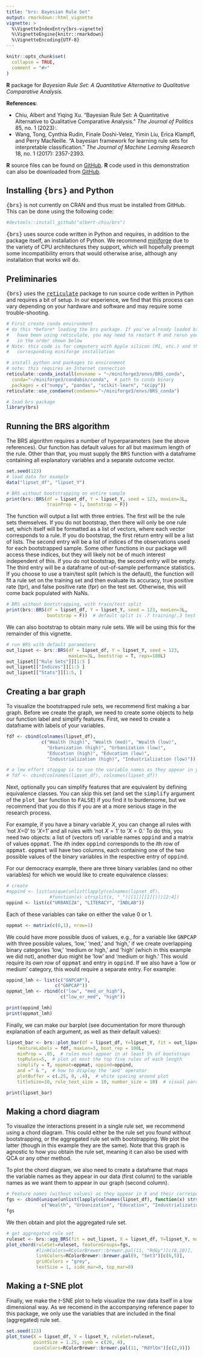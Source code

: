 ```yaml
---
title: "brs: Bayesian Rule Set"
output: rmarkdown::html_vignette
vignette: >
  %\VignetteIndexEntry{brs-vignette}
  %\VignetteEngine{knitr::rmarkdown}
  %\VignetteEncoding{UTF-8}
---
```


```r
knitr::opts_chunk$set(
  collapse = TRUE,
  comment = "#>"
)
```

**R** package for *Bayesian Rule Set: A Quantitative Alternative to Qualitative Comparative Analysis.*

**References**: 
 
 - Chiu, Albert and Yiqing Xu. "Bayesian Rule Set: A Quantitative Alternative to Qualitative Comparative Analysis." *The Journal of Politics* 85, no. 1 (2023):. 
 - Wang, Tong, Cynthia Rudin, Finale Doshi-Velez, Yimin Liu, Erica Klampfl, and Perry MacNeille. "A bayesian framework for learning rule sets for interpretable classification." *The Journal of Machine Learning Research* 18, no. 1 (2017): 2357-2393.
 
**R** source files can be found on [GitHub](https://github.com/albert-chiu/brs). **R** code used in this demonstration can also be downloaded from [GitHub](https://github.com/albert-chiu/brs/tree/main/vignettes).

## Installing <tt>{brs}</tt> and Python
<tt>{brs}</tt> is not currently on CRAN and thus must be installed from GitHub. This can be done using the following code: 

```r
#devtools::install_github("albert-chiu/brs")
```

<tt>{brs}</tt> uses source code written in Python and requires, in addition to the package itself, an installation of Python. We recommend [miniforge](https://github.com/conda-forge/miniforge) due to the variety of CPU architectures they support, which will hopefully preempt some incompatibility errors that would otherwise arise, although any installation that works will do.

## Preliminaries
<tt>{brs}</tt> uses the [<tt>reticulate</tt>](https://rstudio.github.io/reticulate/) package to run source code written in Python and requires a bit of setup. In our experience, we find that this process can vary depending on your hardware and software and may require some trouble-shooting. 

```r
# First create conda environment 
# do this *before* loading the brs package. If you've already loaded brs or 
#   have been using reticulate, you may need to restart R and rerun your code
#   in the order shown below
# Note: this code is for computers with Apple silicon (M1, etc.) and the 
#   corresponding miniforge installation 

# install python and packages to environment
# note: this requires an Internet connection
reticulate::conda_install(envname = "~/miniforge3/envs/BRS_conda",
  conda="~/miniforge3/condabin/conda",  # path to conda binary
  packages = c("numpy", "pandas", "scikit-learn", "scipy"))
reticulate::use_condaenv(condaenv="~/miniforge3/envs/BRS_conda")  

# load brs package
library(brs)
```

## Running the BRS algorithm
The BRS algorithm requires a number of hyperparameters (see the above references). Our function has default values for all but maximum length of the rule. Other than that, you must supply the <tt>BRS</tt> function with a dataframe containing all explanatory variables and a separate outcome vector.
```r
set.seed(123)
# load data for example
data("lipset_df", "lipset_Y")  

# BRS without bootstrapping on entire sample
print(brs::BRS(df = lipset_df, Y = lipset_Y, seed = 123, maxLen=3L, 
               trainProp = 1, bootstrap = F))
```
The function will output a list with three entries. The first will be the rule sets themselves. If you do not bootstrap, then there will only be one rule set, which itself will be formatted as a list of vectors, where each vector corresponds to a rule. If you do bootstrap, the first return entry will be a list of lists. The second entry will be a list of indices of the observations used for each bootstrapped sample. Some other functions in our package will access these indices, but they will likely not be of much interest independent of this. If you do not bootstrap, the second entry will be empty. The third entry will be a dataframe of out-of-sample performance statistics. If you choose to use a train/test split (which is the default), the function will fit a rule set on the training set and then evaluate its accuracy, true positive rate (tpr), and false positive rate (fpr) on the test set. Otherwise, this will come back populated with NaNs. 

```r
# BRS without bootstrapping, with train/test split
print(brs::BRS(df = lipset_df, Y = lipset_Y, seed = 123, maxLen=3L, 
               bootstrap = F))  # default split is .7 training/.3 test
```

We can also bootstrap to obtain many rule sets. We will be using this for the remainder of this vignette.
```r
# run BRS with default parameters
out_lipset <- brs::BRS(df = lipset_df, Y = lipset_Y, seed = 123, 
                       maxLen=3L, bootstrap = T, reps=100L)
out_lipset[["Rule Sets"]][1:5 ]
out_lipset[["Indices"]][1:5 ]
out_lipset[["Stats"]][1:5, ]
```

## Creating a bar graph
To visualize the bootstrapped rule sets, we recommend first making a bar graph. Before we create the graph, we need to create some objects to help our function label and simplify features. First, we need to create a dataframe with labels of your variables.

```r
fdf <- cbind(colnames(lipset_df),
             c("Wealth (high)", "Wealth (med)", "Wealth (low)",
               "Urbanization (high)", "Urbanization (low)", 
               "Education (high)", "Education (low)", 
               "Industrialization (high)", "Industrialization (low)"))

# a low effort stopgap is to use the variable names as they appear in your data:
# fdf <- cbind(colnames(lipset_df), colnames(lipset_df))
```

Next, optionally you can simplify features that are equivalent by defining equivalence classes. You can skip this set (and set the <tt>simplify</tt> argument of the <tt>plot_bar</tt> function to <tt>FALSE</tt>) if you find it to burdensome, but we recommend that you do this if you are at a more serious stage in the research process. 

For example, if you have a binary variable $X$, you can change all rules with 'not $X$=0' to '$X$=1' and all rules with 'not $X=1$' to '$X=0$.' To do this, you need two objects: a list of (vectors of) variable names <tt>oppind</tt> and a matrix of values <tt>oppmat</tt>. The $i$th index <tt>oppind</tt> corresponds to the $i$th row of <tt>oppmat</tt>. <tt>oppmat</tt> will have two columns, each containing one of the two possible values of the binary variables in the respective entry of <tt>oppind</tt>.

For our democracy example, there are three binary variables (and no other variables) for which we would like to create equivalence classes:
```r
# create 
#oppind <- list(unique(unlist(lapply(colnames(lipset_df), 
                #function(x) strsplit(x, "_")[[1]][[1]])))[2:4])
oppind <- list(c("URBANIZA", "LITERACY", "INDLAB"))
```
Each of these variables can take on either the value 0 or 1. 
```r
oppmat <- matrix(c(0,1), nrow=1)
```
We could have more possible duos of values, e.g., for a variable like <tt>GNPCAP</tt> with three possible values, 'low,' 'med,' and 'high,' if we create overlapping binary categories 'low,' 'medium or high,' and 'high' (which in this example we did not), another duo might be 'low' and 'medium or high.' This would require its own row of <tt>oppmat</tt> and entry in <tt>oppind</tt>. If we also have a 'low or medium' category, this would require a separate entry. For example:

```r
oppind_lmh <- list(c("GNPCAP"),
                  c("GNPCAP"))
oppmat_lmh <- rbind(c("low", "med_or_high"), 
                    c("low_or_med", "high"))

print(oppind_lmh)
print(oppmat_lmh)
```

Finally, we can make our barplot (see documentation for more thurough explanation of each argument, as well as their default values):
```r
lipset_bar <- brs::plot_bar(df = lipset_df, Y=lipset_Y, fit = out_lipset, 
    featureLabels = fdf, maxLen=3, boot_rep = 100L,
    minProp = .05,  # rules must appear in at least 5% of bootstraps
    topRules=5,  # plot at most the top five rules of each length
    simplify = T, oppmat=oppmat, oppind=oppind, 
    and =" & ",  # how to display the 'and' operator
    plotBuffer = c(.25, 0, .4),  # white spacing around plot
    titleSize=10, rule_text_size = 10, number_size = 10)  # visual parameters
```

```r
print(lipset_bar)
```


## Making a chord diagram
To visualize the interactions present in a single rule set, we recommend using a chord diagram. This could either be the rule set you found without bootstrapping, or the aggregated rule set with bootstrapping. We plot the latter (though in this example they are the same). Note that this graph is agnostic to how you obtain the rule set, meaning it can also be used with QCA or any other method.

To plot the chord diagram, we also need to create a dataframe that maps the variable names as they appear in our data (first column) to the variable names as we want them to appear in our graph (second column).
```r
# Feature names (without values) as they appear in X and their corresponding labels
fgs <- cbind(unique(unlist(lapply(colnames(lipset_df), function(x) strsplit(x, "_")[[1]][[1]]))),
             c("Wealth", "Urbanization", "Education", "Industrialization"))
fgs
```

We then obtain and plot the aggregated rule set.
```r
# get aggregated rule set
ruleset <- brs::agg_BRS(fit = out_lipset, X = lipset_df, Y=lipset_Y, maxLen=3)
plot_chord(ruleSet=ruleset, featureGroups=fgs,
           #linkColors=RColorBrewer::brewer.pal(11, "RdGy")[c(8,10)], 
           linkColors=RColorBrewer::brewer.pal(9, "Set3")[c(6,5)], 
           gridColors = "grey", 
           textSize = 1, side_mar=0, top_mar=0)
```


## Making a _t_-SNE plot
Finally, we make the _t_-SNE plot to help visualize the raw data itself in a low dimensional way. As we recomend in the accompanying reference paper to this package, we only use the variables that are included in the final (aggregated) rule set.
```r
set.seed(123)
plot_tsne(X = lipset_df, Y = lipset_Y, ruleSet=ruleset,
          pointSize = 1.25, symb = c(20, 4),
          caseColors=RColorBrewer::brewer.pal(11, "RdYlGn")[c(2,9)])
```

